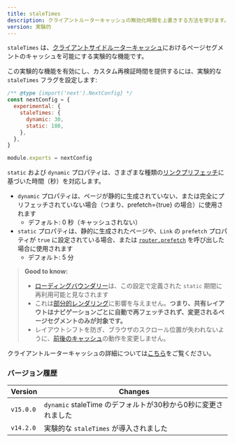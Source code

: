 ```yaml
---
title: staleTimes
description: クライアントルーターキャッシュの無効化時間を上書きする方法を学びます。
version: 実験的
---
```


`staleTimes` は、[クライアントサイドルーターキャッシュ](/docs/app/building-your-application/caching#client-side-router-cache)におけるページセグメントのキャッシュを可能にする実験的な機能です。

この実験的な機能を有効にし、カスタム再検証時間を提供するには、実験的な `staleTimes` フラグを設定します:

```js filename="next.config.js"
/** @type {import('next').NextConfig} */
const nextConfig = {
  experimental: {
    staleTimes: {
      dynamic: 30,
      static: 180,
    },
  },
}

module.exports = nextConfig
```

`static` および `dynamic` プロパティは、さまざまな種類の[リンクプリフェッチ](/docs/app/api-reference/components/link#prefetch)に基づいた時間（秒）を対応します。

- `dynamic` プロパティは、ページが静的に生成されていない、または完全にプリフェッチされていない場合（つまり、prefetch={true} の場合）に使用されます
  - デフォルト: 0 秒（キャッシュされない）
- `static` プロパティは、静的に生成されたページや、`Link` の `prefetch` プロパティが `true` に設定されている場合、または [`router.prefetch`](/docs/app/building-your-application/caching#routerprefetch) を呼び出した場合に使用されます
  - デフォルト: 5 分

> **Good to know:**
>
> - [ローディングバウンダリー](/docs/app/api-reference/file-conventions/loading)は、この設定で定義された `static` 期間に再利用可能と見なされます
> - これは[部分的レンダリング](/docs/app/building-your-application/routing/linking-and-navigating#4-partial-rendering)に影響を与えません。**つまり、共有レイアウトはナビゲーションごとに自動で再フェッチされず、変更されるページセグメントのみが対象です。**
> - レイアウトシフトを防ぎ、ブラウザのスクロール位置が失われないように、[前後のキャッシュ](/docs/app/building-your-application/caching#client-side-router-cache)の動作を変更しません。

クライアントルーターキャッシュの詳細については[こちら](/docs/app/building-your-application/caching#client-side-router-cache)をご覧ください。

### バージョン履歴

| Version   | Changes                                                |
| --------- | ------------------------------------------------------ |
| `v15.0.0` | `dynamic` staleTime のデフォルトが30秒から0秒に変更されました |
| `v14.2.0` | 実験的な `staleTimes` が導入されました                   |
